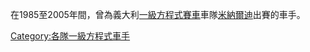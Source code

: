 在1985至2005年間，曾為義大利[[一級方程式賽車|一級方程式賽車]]車隊[[米納爾迪車隊|米納爾迪]]出賽的車手。

[[Category:各隊一級方程式車手|Category:各隊一級方程式車手]]